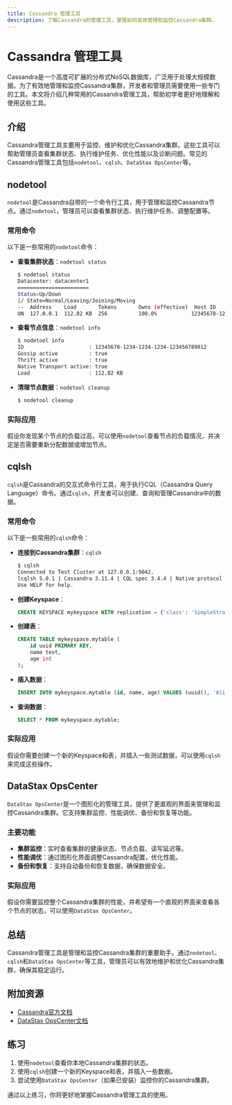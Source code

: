 ```yaml
---
title: Cassandra 管理工具
description: 了解Cassandra的管理工具，掌握如何高效管理和监控Cassandra集群。
---
```


# Cassandra 管理工具

Cassandra是一个高度可扩展的分布式NoSQL数据库，广泛用于处理大规模数据。为了有效地管理和监控Cassandra集群，开发者和管理员需要使用一些专门的工具。本文将介绍几种常用的Cassandra管理工具，帮助初学者更好地理解和使用这些工具。

## 介绍

Cassandra管理工具主要用于监控、维护和优化Cassandra集群。这些工具可以帮助管理员查看集群状态、执行维护任务、优化性能以及诊断问题。常见的Cassandra管理工具包括`nodetool`、`cqlsh`、`DataStax OpsCenter`等。

## nodetool

`nodetool`是Cassandra自带的一个命令行工具，用于管理和监控Cassandra节点。通过`nodetool`，管理员可以查看集群状态、执行维护任务、调整配置等。

### 常用命令

以下是一些常用的`nodetool`命令：

- **查看集群状态**：`nodetool status`
  
  ```bash
  $ nodetool status
  Datacenter: datacenter1
  =======================
  Status=Up/Down
  |/ State=Normal/Leaving/Joining/Moving
  --  Address    Load       Tokens       Owns (effective)  Host ID                               Rack
  UN  127.0.0.1  112.82 KB  256          100.0%           12345678-1234-1234-1234-123456789012  rack1
  ```

- **查看节点信息**：`nodetool info`
  
  ```bash
  $ nodetool info
  ID                     : 12345678-1234-1234-1234-123456789012
  Gossip active          : true
  Thrift active          : true
  Native Transport active: true
  Load                   : 112.82 KB
  ```

- **清理节点数据**：`nodetool cleanup`
  
  ```bash
  $ nodetool cleanup
  ```

### 实际应用

假设你发现某个节点的负载过高，可以使用`nodetool`查看节点的负载情况，并决定是否需要重新分配数据或增加节点。

## cqlsh

`cqlsh`是Cassandra的交互式命令行工具，用于执行CQL（Cassandra Query Language）命令。通过`cqlsh`，开发者可以创建、查询和管理Cassandra中的数据。

### 常用命令

以下是一些常用的`cqlsh`命令：

- **连接到Cassandra集群**：`cqlsh`
  
  ```bash
  $ cqlsh
  Connected to Test Cluster at 127.0.0.1:9042.
  [cqlsh 5.0.1 | Cassandra 3.11.4 | CQL spec 3.4.4 | Native protocol v4]
  Use HELP for help.
  ```

- **创建Keyspace**：
  
  ```sql
  CREATE KEYSPACE mykeyspace WITH replication = {'class': 'SimpleStrategy', 'replication_factor': 1};
  ```

- **创建表**：
  
  ```sql
  CREATE TABLE mykeyspace.mytable (
      id uuid PRIMARY KEY,
      name text,
      age int
  );
  ```

- **插入数据**：
  
  ```sql
  INSERT INTO mykeyspace.mytable (id, name, age) VALUES (uuid(), 'Alice', 30);
  ```

- **查询数据**：
  
  ```sql
  SELECT * FROM mykeyspace.mytable;
  ```

### 实际应用

假设你需要创建一个新的Keyspace和表，并插入一些测试数据，可以使用`cqlsh`来完成这些操作。

## DataStax OpsCenter

`DataStax OpsCenter`是一个图形化的管理工具，提供了更直观的界面来管理和监控Cassandra集群。它支持集群监控、性能调优、备份和恢复等功能。

### 主要功能

- **集群监控**：实时查看集群的健康状态、节点负载、读写延迟等。
- **性能调优**：通过图形化界面调整Cassandra配置，优化性能。
- **备份和恢复**：支持自动备份和恢复数据，确保数据安全。

### 实际应用

假设你需要监控整个Cassandra集群的性能，并希望有一个直观的界面来查看各个节点的状态，可以使用`DataStax OpsCenter`。

## 总结

Cassandra管理工具是管理和监控Cassandra集群的重要助手。通过`nodetool`、`cqlsh`和`DataStax OpsCenter`等工具，管理员可以有效地维护和优化Cassandra集群，确保其稳定运行。

## 附加资源

- [Cassandra官方文档](https://cassandra.apache.org/doc/latest/)
- [DataStax OpsCenter文档](https://docs.datastax.com/en/opscenter/6.8/)

## 练习

1. 使用`nodetool`查看你本地Cassandra集群的状态。
2. 使用`cqlsh`创建一个新的Keyspace和表，并插入一些数据。
3. 尝试使用`DataStax OpsCenter`（如果已安装）监控你的Cassandra集群。

通过以上练习，你将更好地掌握Cassandra管理工具的使用。